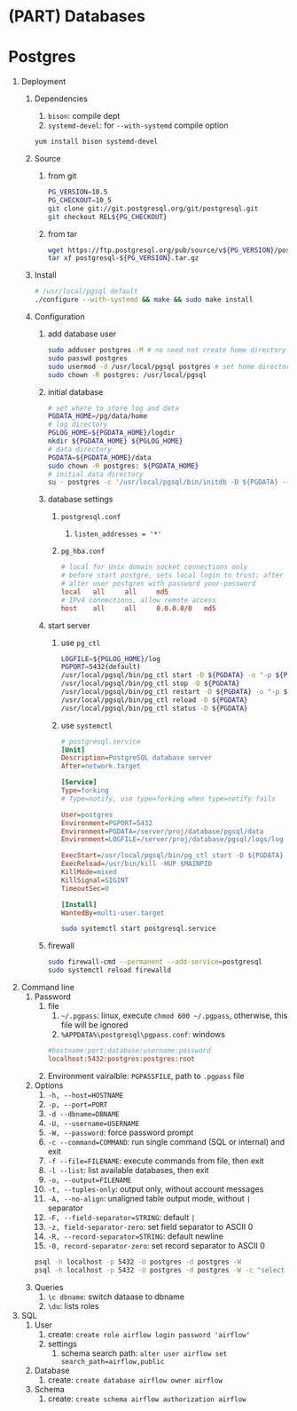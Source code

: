 # (PART) Databases {-}

# Postgres

1. Deployment
    1. Dependencies
        1. `bison`: compile dept
        2. `systemd-devel`: for `--with-systemd` compile option

        ```sh
        yum install bison systemd-devel
        ```

    2. Source
        1. from git

            ```sh
            PG_VERSION=10.5
            PG_CHECKOUT=10_5
            git clone git://git.postgresql.org/git/postgresql.git
            git checkout REL${PG_CHECKOUT}
            ```

        2. from tar

            ```sh
            wget https://ftp.postgresql.org/pub/source/v${PG_VERSION}/postgresql-${PG_VERSION}.tar.gz
            tar xf postgresql-${PG_VERSION}.tar.gz
            ```

    3. Install

        ```sh
        # /usr/local/pgsql default
        ./configure --with-systemd && make && sudo make install
        ```

    4. Configuration
        1. add database user
        
            ```sh
            sudo adduser postgres -M # no need not create home directory
            sudo passwd postgres
            sudo usermod -d /usr/local/pgsql postgres # set home directory
            sudo chown -R postgres: /usr/local/pgsql
            ```
        
        2. initial database
        
            ```sh
            # set where to store log and data
            PGDATA_HOME=/pg/data/home
            # log directory
            PGLOG_HOME=${PGDATA_HOME}/logdir
            mkdir ${PGDATA_HOME} ${PGLOG_HOME}
            # data directory
            PGDATA=${PGDATA_HOME}/data
            sudo chown -R postgres: ${PGDATA_HOME}
            # initial data directory
            su - postgres -c '/usr/local/pgsql/bin/initdb -D ${PGDATA} --locale=zh_CN.UTF8'
            ```
        
        3. database settings
            1. `postgresql.conf`
                1. `listen_addresses = '*'`
            2. `pg_hba.conf`
        
                ```ini
                # local for Unix domain socket connections only
                # before start postgre, sets local login to trust; after login, alter user password, then changes trust back to md5
                # alter user postgres with password your-password
                local   all     all     md5
                # IPv4 connections, allow remote access
                host    all     all     0.0.0.0/0   md5
                ```
        
        4. start server
            1. use `pg_ctl`
           
                ```sh
                LOGFILE=${PGLOG_HOME}/log
                PGPORT=5432(default)
                /usr/local/pgsql/bin/pg_ctl start -D ${PGDATA} -o "-p ${PGPORT}" -l ${LOGFILE}
                /usr/local/pgsql/bin/pg_ctl stop -D ${PGDATA}
                /usr/local/pgsql/bin/pg_ctl restart -D ${PGDATA} -o "-p ${PGPORT}"
                /usr/local/pgsql/bin/pg_ctl reload -D ${PGDATA}
                /usr/local/pgsql/bin/pg_ctl status -D ${PGDATA}
                ```

            2. use `systemctl`
        
                ```ini
                # postgresql.service
                [Unit]
                Description=PostgreSQL database server
                After=network.target
        
                [Service]
                Type=forking
                # Type=notify, use type=forking when type=notify fails
        
                User=postgres
                Environment=PGPORT=5432
                Environment=PGDATA=/server/proj/database/pgsql/data
                Environment=LOGFILE=/server/proj/database/pgsql/logs/log
        
                ExecStart=/usr/local/pgsql/bin/pg_ctl start -D ${PGDATA} -o "-p ${PGPORT}" -l ${LOGFILE}
                ExecReload=/usr/bin/kill -HUP $MAINPID 
                KillMode=mixed
                KillSignal=SIGINT
                TimeoutSec=0
        
                [Install]
                WantedBy=multi-user.target
                ```
        
                ```sh
                sudo systemctl start postgresql.service
                ```
        
        5. firewall
        
            ```sh
            sudo firewall-cmd --permanent --add-service=postgresql
            sudo systemctl reload firewalld
            ```

2. Command line
    1. Password
        1. file
            1. `~/.pgpass`: linux, execute `chmod 600 ~/.pgpass`, otherwise, this file will be ignored
            2. `%APPDATA%\postgresql\pgpass.conf`: windows

            ```ini
            #hostname:port:database:username:password
            localhost:5432:postgres:postgres:root
            ``` 
        
        2. Environment vairalble: `PGPASSFILE`, path to `.pgpass` file

    2. Options
        1. `-h, --host=HOSTNAME`
        2. `-p, --port=PORT`
        3. `-d --dbname=DBNAME`
        4. `-U, --username=USERNAME`
        5. `-W, --password`: force password prompt
        6. `-c --command=COMMAND`: run single command (SQL or internal) and exit
        7. `-f --file=FILENAME`: execute commands from file, then exit
        8. `-l --list`: list available databases, then exit
        9. `-o, --output=FILENAME`
        10. `-t, --tuples-only`: output only, without account messages
        11. `-A, --no-align`: unaligned table output mode, without `|` separator
        12. `-F, --field-separator=STRING`: default `|`
        13. `-z, field-separator-zero`: set field separator to ASCII 0
        14. `-R, --record-separator=STRING`: default newline
        15. `-0, record-separator-zero`: set record separator to ASCII 0

        ```bash
        psql -h localhost -p 5432 -U postgres -d postgres -W
        psql -h localhost -p 5432 -U postgres -d postgres -W -c "select * from dual limit 10" -t -A -F ',' -o 'data.csv'
        ```

    3. Queries
        1. `\c dbname`: switch dataase to dbname
        2. `\du`: lists roles

3. SQL
    1. User
        1. create: `create role airflow login password 'airflow'`
        2. settings
            1. schema search path: `alter user airflow set search_path=airflow,public`
    2. Database
        1. create: `create database airflow owner airflow`
    3. Schema
        1. create: `create schema airflow authorization airflow`
